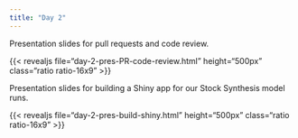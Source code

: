 ---
title: "Day 2"
---

Presentation slides for pull requests and code review.

{{< revealjs file="day-2-pres-PR-code-review.html" height="500px" class="ratio ratio-16x9" >}}

Presentation slides for building a Shiny app for our Stock Synthesis model runs.

{{< revealjs file="day-2-pres-build-shiny.html" height="500px" class="ratio ratio-16x9" >}}
